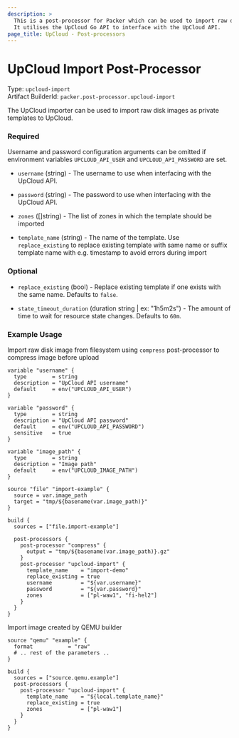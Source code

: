 ```yaml
---
description: >
  This is a post-processor for Packer which can be used to import raw disk images as private templates to UpCloud.
  It utilises the UpCloud Go API to interface with the UpCloud API.
page_title: UpCloud - Post-processors
---
```



# UpCloud Import Post-Processor

Type: `upcloud-import`  
Artifact BuilderId: `packer.post-processor.upcloud-import`

The UpCloud importer can be used to import raw disk images as private templates to UpCloud.

### Required
Username and password configuration arguments can be omitted if environment variables `UPCLOUD_API_USER` and `UPCLOUD_API_PASSWORD` are set.

<!-- Code generated from the comments of the Config struct in post-processor/upcloud-import/config.go; DO NOT EDIT MANUALLY -->

- `username` (string) - The username to use when interfacing with the UpCloud API.

- `password` (string) - The password to use when interfacing with the UpCloud API.

- `zones` ([]string) - The list of zones in which the template should be imported

- `template_name` (string) - The name of the template. Use `replace_existing` to replace existing template
  with same name or suffix template name with e.g. timestamp to avoid errors during import

<!-- End of code generated from the comments of the Config struct in post-processor/upcloud-import/config.go; -->


### Optional

<!-- Code generated from the comments of the Config struct in post-processor/upcloud-import/config.go; DO NOT EDIT MANUALLY -->

- `replace_existing` (bool) - Replace existing template if one exists with the same name. Defaults to `false`.

- `state_timeout_duration` (duration string | ex: "1h5m2s") - The amount of time to wait for resource state changes. Defaults to `60m`.

<!-- End of code generated from the comments of the Config struct in post-processor/upcloud-import/config.go; -->



### Example Usage

Import raw disk image from filesystem using `compress` post-processor to compress image before upload
```hcl
variable "username" {
  type        = string
  description = "UpCloud API username"
  default     = env("UPCLOUD_API_USER")
}

variable "password" {
  type        = string
  description = "UpCloud API password"
  default     = env("UPCLOUD_API_PASSWORD")
  sensitive   = true
}

variable "image_path" {
  type        = string
  description = "Image path"
  default     = env("UPCLOUD_IMAGE_PATH")
}

source "file" "import-example" {
  source = var.image_path
  target = "tmp/${basename(var.image_path)}"
}

build {
  sources = ["file.import-example"]

  post-processors {
    post-processor "compress" {
      output = "tmp/${basename(var.image_path)}.gz"
    }
    post-processor "upcloud-import" {
      template_name    = "import-demo"
      replace_existing = true
      username         = "${var.username}"
      password         = "${var.password}"
      zones            = ["pl-waw1", "fi-hel2"]
    }
  }
}

```

Import image created by QEMU builder
```hcl
source "qemu" "example" {
  format           = "raw"
  # .. rest of the parameters ..
}

build {
  sources = ["source.qemu.example"]
  post-processors {
    post-processor "upcloud-import" {
      template_name    = "${local.template_name}"
      replace_existing = true
      zones            = ["pl-waw1"]
    }
  }
}
```
